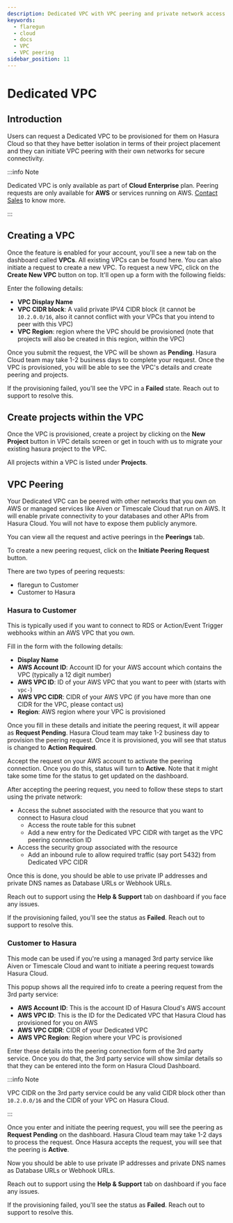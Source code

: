 ```yaml
---
description: Dedicated VPC with VPC peering and private network access
keywords:
  - flaregun
  - cloud
  - docs
  - VPC
  - VPC peering
sidebar_position: 11
---
```



# Dedicated VPC

## Introduction

Users can request a Dedicated VPC to be provisioned for them on Hasura Cloud so that they have better isolation in terms of their project placement and they can initiate VPC peering with their own networks for secure connectivity.

:::info Note

Dedicated VPC is only available as part of **Cloud Enterprise** plan. Peering requests are only available for **AWS** or services running on AWS. [Contact Sales](https://hasura.io/contact-us/) to know more.

:::

## Creating a VPC

Once the feature is enabled for your account, you'll see a new tab on the dashboard called **VPCs**. All existing VPCs can be found here. You can also initiate a request to create a new VPC. To request a new VPC, click on the **Create New VPC** button on top. It'll open up a form with the following fields:

<Thumbnail
  src="/img/graphql/cloud/dedicated-vpc/view-vpc-list.png"
  alt="VPC list"
  width="1146px"
/>

Enter the following details:

- **VPC Display Name**
- **VPC CIDR block**: A valid private IPV4 CIDR block (it cannot be `10.2.0.0/16`, also it cannot conflict with your VPCs that you intend to peer with this VPC)
- **VPC Region**: region where the VPC should be provisioned (note that projects will also be created in this region, within the VPC)

Once you submit the request, the VPC will be shown as **Pending**. Hasura Cloud team may take 1-2 business days to complete your request. Once the VPC is provisioned, you will be able to see the VPC's details and create peering and projects.

If the provisioning failed, you'll see the VPC in a **Failed** state. Reach out to support to resolve this.

## Create projects within the VPC

Once the VPC is provisioned, create a project by clicking on the **New Project** button in VPC details screen or get in touch with us to migrate your existing hasura project to the VPC.

<Thumbnail
  src="/img/graphql/cloud/dedicated-vpc/create-vpc-projects.png"
  alt="Create VPC Project"
  width="600px"
/>

All projects within a VPC is listed under **Projects**.

<Thumbnail
  src="/img/graphql/cloud/dedicated-vpc/vpc-projects-list.png"
  alt="VPC Projects List"
  width="900px"
/>

## VPC Peering

Your Dedicated VPC can be peered with other networks that you own on AWS or managed services like Aiven or Timescale Cloud that run on AWS. It will enable private connectivity to your databases and other APIs from Hasura Cloud. You will not have to expose them publicly anymore.

You can view all the request and active peerings in the **Peerings** tab.

To create a new peering request, click on the **Initiate Peering Request** button.

<Thumbnail
  src="/img/graphql/cloud/dedicated-vpc/create-peering-request.png"
  alt="Create Peering Request"
  width="900px"
/>

There are two types of peering requests:

- flaregun to Customer
- Customer to Hasura

### Hasura to Customer

This is typically used if you want to connect to RDS or Action/Event Trigger webhooks within an AWS VPC that you own.

<Thumbnail
  src="/img/graphql/cloud/dedicated-vpc/hasura-to-customer-peering.png"
  alt="Hasura to Customer"
  width="600px"
/>

Fill in the form with the following details:

- **Display Name**
- **AWS Account ID**: Account ID for your AWS account which contains the VPC (typically a 12 digit number)
- **AWS VPC ID**: ID of your AWS VPC that you want to peer with (starts with `vpc-`)
- **AWS VPC CIDR**: CIDR of your AWS VPC (if you have more than one CIDR for the VPC, please contact us)
- **Region**: AWS region where your VPC is provisioned

Once you fill in these details and initiate the peering request, it will appear as **Request Pending**. Hasura Cloud team may take 1-2 business day to provision the peering request. Once it is provisioned, you will see that status is changed to **Action Required**.

Accept the request on your AWS account to activate the peering connection. Once you do this, status will turn to **Active**. Note that it might take some time for the status to get updated on the dashboard.

After accepting the peering request, you need to follow these steps to start using the private network:

- Access the subnet associated with the resource that you want to connect to Hasura cloud
  - Access the route table for this subnet
  - Add a new entry for the Dedicated VPC CIDR with target as the VPC peering connection ID
- Access the security group associated with the resource
  - Add an inbound rule to allow required traffic (say port 5432) from Dedicated VPC CIDR

Once this is done, you should be able to use private IP addresses and private DNS names as Database URLs or Webhook URLs.

Reach out to support using the **Help & Support** tab on dashboard if you face any issues.

If the provisioning failed, you'll see the status as **Failed**. Reach out to support to resolve this.

### Customer to Hasura

This mode can be used if you're using a managed 3rd party service like Aiven or Timescale Cloud and want to initiate a peering request towards Hasura Cloud.

<Thumbnail
  src="/img/graphql/cloud/dedicated-vpc/customer-to-hasura-peering.png"
  alt="Customer to Hasura"
  width="600px"
/>

This popup shows all the required info to create a peering request from the 3rd party service:

- **AWS Account ID**: This is the account ID of Hasura Cloud's AWS account
- **AWS VPC ID**: This is the ID for the Dedicated VPC that Hasura Cloud has provisioned for you on AWS
- **AWS VPC CIDR**: CIDR of your Dedicated VPC
- **AWS VPC Region**: Region where your VPC is provisioned

Enter these details into the peering connection form of the 3rd party service. Once you do that, the 3rd party service will show similar details so that they can be entered into the form on Hasura Cloud Dashboard.

:::info Note

VPC CIDR on the 3rd party service could be any valid CIDR block other than `10.2.0.0/16` and the CIDR of your VPC on Hasura Cloud.

:::

Once you enter and initiate the peering request, you will see the peering as **Request Pending** on the dashboard. Hasura Cloud team may take 1-2 days to process the request. Once Hasura accepts the request, you will see that the peering is **Active**.

Now you should be able to use private IP addresses and private DNS names as Database URLs or Webhook URLs.

Reach out to support using the **Help & Support** tab on dashboard if you face any issues.

If the provisioning failed, you'll see the status as **Failed**. Reach out to support to resolve this.
